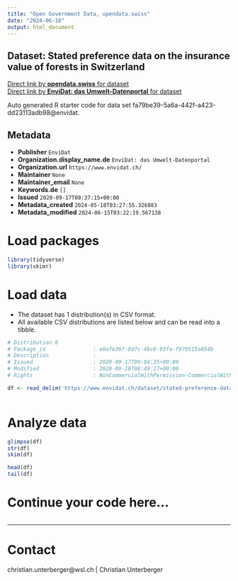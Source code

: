 ```yaml
---
title: "Open Government Data, opendata.swiss"
date: "2024-06-18"
output: html_document
---
```


## Dataset: Stated preference data on the insurance value of forests in Switzerland



[Direct link by **opendata.swiss** for dataset](https://opendata.swiss/de/dataset/stated-preference-data-on-the-insurance-value-of-forests-in-switzerland)<br>
[Direct link by **EnviDat: das Umwelt-Datenportal** for dataset](https://www.envidat.ch/#/metadata/stated-preference-data-on-the-insurance-value-of-forests-in-switzerland)

Auto generated R starter code for data set fa79be39-5a6a-442f-a423-dd23113adb98@envidat.

## Metadata

- **Publisher** `EnviDat`
- **Organization.display_name.de** `EnviDat: das Umwelt-Datenportal`
- **Organization.url** `https://www.envidat.ch/`
- **Maintainer** `None`
- **Maintainer_email** `None`
- **Keywords.de** `[]`
- **Issued** `2020-09-17T08:37:15+00:00`
- **Metadata_created** `2024-05-18T03:27:55.326883`
- **Metadata_modified** `2024-06-15T03:22:19.567138`


# Load packages

```r

library(tidyverse)
library(skimr)

```

# Load data

-   The dataset has 1 distribution(s) in CSV format.
-   All available CSV distributions are listed below and can be read into a tibble.

```r

# Distribution 0
# Package_id               : e0afe36f-0d7c-4bc6-93fa-f970515a854b
# Description              : 
# Issued                   : 2020-09-17T09:04:35+00:00
# Modified                 : 2020-09-18T08:49:27+00:00
# Rights                   : NonCommercialWithPermission-CommercialWithPermission-ReferenceRequired

df <- read_delim('https://www.envidat.ch/dataset/stated-preference-data-on-the-insurance-value-of-forests-in-switzerland/resource/9ef54da1-8ff8-4f10-b1c3-74a7d670ec26')



```

# Analyze data

```r

glimpse(df)
str(df)
skim(df)

head(df)
tail(df)

```

# Continue your code here...

```r

```

------------------------------------------------------------------------

# Contact

christian.unterberger@wsl.ch | Christian Unterberger
